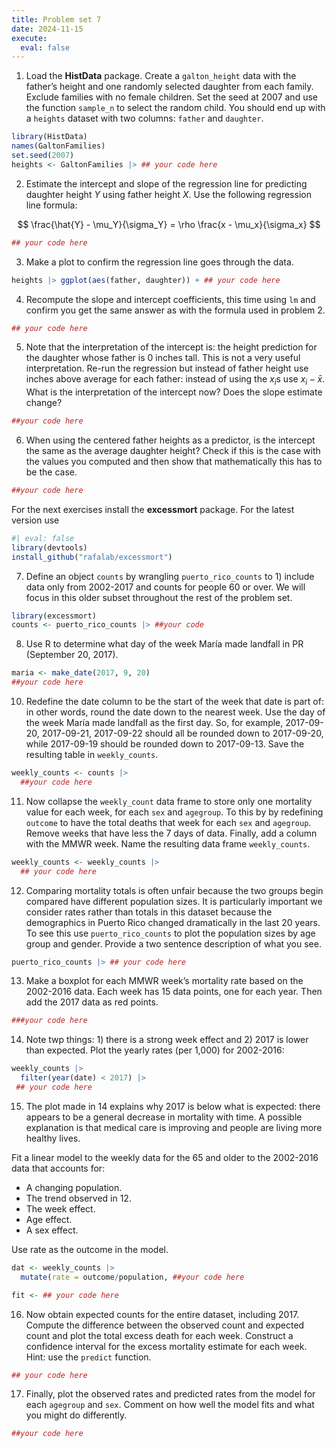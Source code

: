 ```yaml
---
title: Problem set 7 
date: 2024-11-15
execute: 
  eval: false
---
```


1. Load the **HistData** package. Create a `galton_height` data with the father's height and one randomly selected daughter from each family. Exclude families with no female children. Set the seed at 2007 and use the function `sample_n` to select the random child. You should end up with a `heights` dataset with two columns: `father` and `daughter`.


```r
library(HistData)
names(GaltonFamilies)
set.seed(2007)
heights <- GaltonFamilies |> ## your code here

```

2. Estimate the intercept and slope of the regression line for predicting daughter height $Y$ using father height $X$. Use the following regression line formula:

$$
\frac{\hat{Y} - \mu_Y}{\sigma_Y} = \rho \frac{x - \mu_x}{\sigma_x} 
$$

```r
## your code here
```

3. Make a plot to confirm the regression line goes through the data.

```r
heights |> ggplot(aes(father, daughter)) + ## your code here
```

4. Recompute the slope and intercept coefficients, this time using `lm` and confirm you get the same answer as with the formula used in problem 2.

```r
## your code here
```

5. Note that the interpretation of the intercept is: the height prediction for the daughter whose father is 0 inches tall. This is not a very useful interpretation. Re-run the regression but instead of father height use inches above average for each father: instead of using the $x_i$s use $x_i - \bar{x}$. What is the interpretation of the intercept now? Does the slope estimate change?

```r
##your code here
```

6. When using the centered father heights as a predictor, is the intercept the same as the average daughter height? Check if this is the case with the values you computed and then show that mathematically this has to be the case.

```r
##your code here
```

For the next exercises install the **excessmort** package. For the latest version use

```r
#| eval: false
library(devtools)
install_github("rafalab/excessmort")
```


7. Define an object `counts` by wrangling `puerto_rico_counts` to 1) include data only from 2002-2017 and counts for people 60 or over. We will focus in this older subset throughout the rest of the problem set.

```r
library(excessmort) 
counts <- puerto_rico_counts |> ##your code
```



8. Use R to determine what day of the week María made landfall in PR (September 20, 2017).

```r
maria <- make_date(2017, 9, 20)
##your code here
```


10. Redefine the date column to be the start of the week that date is part of: in other words, round the date down to the nearest week. Use the day of the week María made landfall as the first day. So, for example, 2017-09-20, 2017-09-21, 2017-09-22 should all be rounded down to 2017-09-20, while 2017-09-19 should be rounded down to 2017-09-13. Save the resulting table in `weekly_counts`.


```r
weekly_counts <- counts |> 
  ##your code here
```

11. Now collapse the `weekly_count` data frame to store only one mortality value for each week, for each `sex` and `agegroup`. To this by by redefining `outcome` to have the total deaths that week for each `sex` and `agegroup`. Remove weeks that have less the 7 days of data. Finally, add a column with the MMWR week. Name the resulting data frame `weekly_counts`. 

```r
weekly_counts <- weekly_counts |> 
  ## your code here
```


12. Comparing mortality totals is often unfair because the two groups begin compared have different population sizes. It is particularly important we consider rates rather than totals in this dataset because the demographics in Puerto Rico changed dramatically in the last 20 years. To see this use `puerto_rico_counts` to plot the population sizes by age group and gender. Provide a two sentence description of what you see.

```r
puerto_rico_counts |> ## your code here
```



13. Make a boxplot for each MMWR week's mortality rate based on the 2002-2016 data. Each week has 15 data points, one for each year. Then add the 2017 data as red points. 


```r
###your code here
```


14. Note twp things: 1) there is a strong week effect and 2) 2017 is lower than expected. Plot the yearly rates (per 1,000)  for 2002-2016:

```r
weekly_counts |> 
  filter(year(date) < 2017) |>
 ## your code here
```

15. The plot made in 14 explains why 2017 is below what is expected: there appears to be a general decrease in mortality with time. A possible explanation is that medical care is improving and people are living more healthy lives.

Fit a linear model to the weekly data for the 65 and older to the 2002-2016 data that accounts for: 

* A changing population.
* The trend observed in 12.
* The week effect.
* Age effect.
* A sex effect.

Use rate as the outcome in the model.

```r
dat <- weekly_counts |> 
  mutate(rate = outcome/population, ##your code here

fit <- ## your code here
```


16. Now obtain expected counts for the entire dataset, including 2017. Compute the difference between the observed count and expected count and plot the total excess death for each week. Construct a confidence interval for the excess mortality estimate for each week. Hint: use the `predict` function.

```r
## your code here
```
  
17. Finally, plot the observed rates and predicted rates from the model for each `agegroup` and `sex`. Comment on how well the model fits and what you might do differently.

```r
##your code here
```

